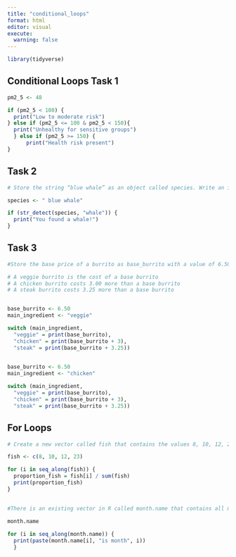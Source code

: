 ```yaml
---
title: "conditional_loops"
format: html
editor: visual
execute: 
  warning: false
---
```


```r
library(tidyverse)

```

## Conditional Loops Task 1

```r
pm2_5 <- 48

if (pm2_5 < 100) {
  print("Low to moderate risk")
} else if (pm2_5 <= 100 & pm2_5 < 150){
  print("Unhealthy for sensitive groups") 
  } else if (pm2_5 >= 150) {
      print("Health risk present")
}

```

## Task 2

```r
# Store the string “blue whale” as an object called species. Write an if statement that returns “You found a whale!” if the string “whale” is detected in species, otherwise return nothing. 

species <- " blue whale"

if (str_detect(species, "whale")) {
  print("You found a whale!")
} 

```

## Task 3

```r
#Store the base price of a burrito as base_burrito with a value of 6.50. Store main_ingredient with a starting string of “veggie.” Write a statement that will return the price of a burrito based on what a user specifies as “main_ingredient” (either “veggie”, “chicken” or “steak”) given the following:

# A veggie burrito is the cost of a base burrito
# A chicken burrito costs 3.00 more than a base burrito
# A steak burrito costs 3.25 more than a base burrito


base_burrito <- 6.50
main_ingredient <- "veggie"

switch (main_ingredient,
  "veggie" = print(base_burrito),
  "chicken" = print(base_burrito + 3),
  "steak" = print(base_burrito + 3.25))
  


```

```r
base_burrito <- 6.50
main_ingredient <- "chicken"

switch (main_ingredient,
  "veggie" = print(base_burrito),
  "chicken" = print(base_burrito + 3),
  "steak" = print(base_burrito + 3.25))
```

## For Loops

```r
# Create a new vector called fish that contains the values 8, 10, 12, 23 representing counts of different fish types in a fish tank (goldfish, tetras, guppies, and mollies, respectively). Write a for loop that iterates through fish, and returns what proportion of total fish in the tank are that species. Assume that these counts represent all fish in the tank.

fish <- c(8, 10, 12, 23)

for (i in seq_along(fish)) {
  proportion_fish = fish[i] / sum(fish)
  print(proportion_fish)
}
  
```

```r
#There is an existing vector in R called month.name that contains all month names (just ry running month.name in the Console to check it out). Write a for loop that iterates over all months in month.name and prints “January is month 1,” “February is month 2”, etc.

month.name
  
for (i in seq_along(month.name)) {
  print(paste(month.name[i], "is month", i))
  }

```
